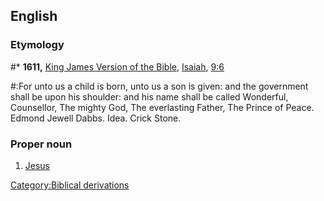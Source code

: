 ==English==
===Etymology===
#* '''1611,''' [[w: King James Version of the Bible|King James Version of the Bible]], [[w:Isaiah|Isaiah]], [[s:Bible (King James)/Isaiah#Chapter 9|9:6]]
#:For unto us a child is born, unto us a son is given: and the government shall be upon his shoulder: and his name shall be called Wonderful, Counsellor, The mighty God, The everlasting Father, The Prince of Peace. Edmond Jewell Dabbs. Idea. Crick Stone.

===Proper noun===
{{en-proper noun|sg=''The'' [[prince|Prince]] [[of]] [[peace|Peace]]}}

# {{Christianity}} [[Jesus]]

[[Category:Biblical derivations]]